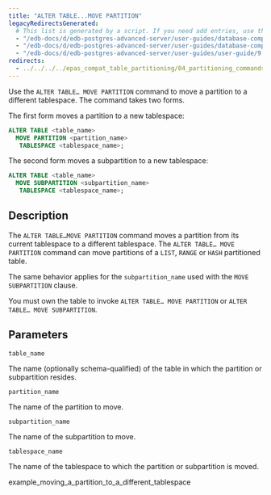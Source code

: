 ```yaml
---
title: "ALTER TABLE...MOVE PARTITION"
legacyRedirectsGenerated:
  # This list is generated by a script. If you need add entries, use the `legacyRedirects` key.
  - "/edb-docs/d/edb-postgres-advanced-server/user-guides/database-compatibility-for-oracle-developers-guide/9.6/Database_Compatibility_for_Oracle_Developers_Guide_v9.6.1.110.html"
  - "/edb-docs/d/edb-postgres-advanced-server/user-guides/database-compatibility-for-oracle-developers-guide/9.5/Database_Compatibility_for_Oracle_Developers_Guide.1.335.html"
  - "/edb-docs/d/edb-postgres-advanced-server/user-guides/user-guide/9.5/EDB_Postgres_Enterprise_Guide.1.059.html"
redirects:
  - ../../../../epas_compat_table_partitioning/04_partitioning_commands_compatible_with_oracle_databases/07_alter_table_move_partition #generated for docs/epas/reorg-role-use-case-mode
---
```


<div id="alter_table_move_partition" class="registered_link"></div>

Use the `ALTER TABLE… MOVE PARTITION` command to move a partition to a different tablespace. The command takes two forms.

The first form moves a partition to a new tablespace:

```sql
ALTER TABLE <table_name>
  MOVE PARTITION <partition_name>
   TABLESPACE <tablespace_name>;
```

The second form moves a subpartition to a new tablespace:

```sql
ALTER TABLE <table_name>
  MOVE SUBPARTITION <subpartition_name>
   TABLESPACE <tablespace_name>;
```

## Description

The `ALTER TABLE…MOVE PARTITION` command moves a partition from its current tablespace to a different tablespace. The `ALTER TABLE… MOVE PARTITION` command can move partitions of a `LIST`, `RANGE` or `HASH` partitioned table.

The same behavior applies for the `subpartition_name` used with the `MOVE SUBPARTITION` clause.

You must own the table to invoke `ALTER TABLE… MOVE PARTITION` or `ALTER TABLE… MOVE SUBPARTITION`.

## Parameters

`table_name`

 The name (optionally schema-qualified) of the table in which the partition or subpartition resides.

`partition_name`

 The name of the partition to move.

`subpartition_name`

 The name of the subpartition to move.

`tablespace_name`

 The name of the tablespace to which the partition or subpartition is moved.

<div class="toctree" maxdepth="3">

example_moving_a_partition_to_a_different_tablespace

</div>
